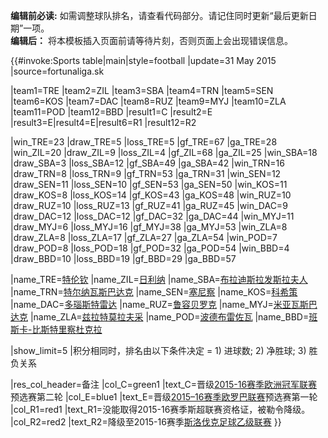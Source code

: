 <noinclude>'''编辑前必读:''' 如需调整球队排名，请查看代码部分。请记住同时更新“最后更新日期”一项。<br />'''编辑后：''' 将本模板插入页面前请等待片刻，否则页面上会出现错误信息。
</noinclude>

{{#invoke:Sports table|main|style=football
|update=31 May 2015
|source=fortunaliga.sk

|team1=TRE |team2=ZIL |team3=SBA |team4=TRN |team5=SEN |team6=KOS |team7=DAC |team8=RUZ |team9=MYJ |team10=ZLA |team11=POD |team12=BBD |result1=C |result2=E |result3=E|result4=E|result6=R1 |result12=R2 

|win_TRE=23 |draw_TRE=5 |loss_TRE=5 |gf_TRE=67 |ga_TRE=28
|win_ZIL=20 |draw_ZIL=9 |loss_ZIL=4 |gf_ZIL=68 |ga_ZIL=25
|win_SBA=18 |draw_SBA=3 |loss_SBA=12 |gf_SBA=49 |ga_SBA=42
|win_TRN=16 |draw_TRN=8 |loss_TRN=9 |gf_TRN=53 |ga_TRN=31
|win_SEN=12 |draw_SEN=11 |loss_SEN=10 |gf_SEN=53 |ga_SEN=50
|win_KOS=11 |draw_KOS=8 |loss_KOS=14 |gf_KOS=43 |ga_KOS=48
|win_RUZ=10 |draw_RUZ=10 |loss_RUZ=13 |gf_RUZ=41 |ga_RUZ=45
|win_DAC=9 |draw_DAC=12 |loss_DAC=12 |gf_DAC=32 |ga_DAC=44
|win_MYJ=11 |draw_MYJ=6 |loss_MYJ=16 |gf_MYJ=38 |ga_MYJ=53
|win_ZLA=8 |draw_ZLA=8 |loss_ZLA=17 |gf_ZLA=27 |ga_ZLA=54
|win_POD=7 |draw_POD=8 |loss_POD=18 |gf_POD=32 |ga_POD=54
|win_BBD=4 |draw_BBD=10 |loss_BBD=19 |gf_BBD=29 |ga_BBD=57

|name_TRE=[[特伦钦足球俱乐部|特伦钦]]
|name_ZIL=[[日利纳足球俱乐部|日利纳]]
|name_SBA=[[布拉迪斯拉发斯拉夫人足球俱乐部|布拉迪斯拉发斯拉夫人]]
|name_TRN=[[特尔纳瓦斯巴达克足球俱乐部|特尔纳瓦斯巴达克]]
|name_SEN=[[塞尼察足球俱乐部|塞尼察]]
|name_KOS=[[科希策足球俱乐部|科希策]]
|name_DAC=[[多瑙斯特雷达足球俱乐部|多瑙斯特雷达]]
|name_RUZ=[[鲁容贝罗克足球俱乐部|鲁容贝罗克]]
|name_MYJ=[[米亚瓦斯巴达克足球俱乐部|米亚瓦斯巴达克]]
|name_ZLA=[[兹拉特莫拉夫采足球俱乐部|兹拉特莫拉夫采]]
|name_POD=[[波德布雷佐瓦足球俱乐部|波德布雷佐瓦]]
|name_BBD=[[班斯卡-比斯特里察杜克拉足球俱乐部|班斯卡-比斯特里察杜克拉]]

|show_limit=5
|积分相同时，排名由以下条件决定 = 1) 进球数; 2) 净胜球; 3) 胜负关系

|res_col_header=备注
|col_C=green1 |text_C=晋级[[2015-16赛季欧洲冠军联赛]]预选赛第二轮
|col_E=blue1 |text_E=晋级[[2015–16赛季欧罗巴联赛]]预选赛第一轮
|col_R1=red1    |text_R1=没能取得2015-16赛季斯超联赛资格证，被勒令降级。
|col_R2=red2   |text_R2=降级至2015-16赛季[[斯洛伐克足球乙级联赛]]
}}<noinclude>

</noinclude>